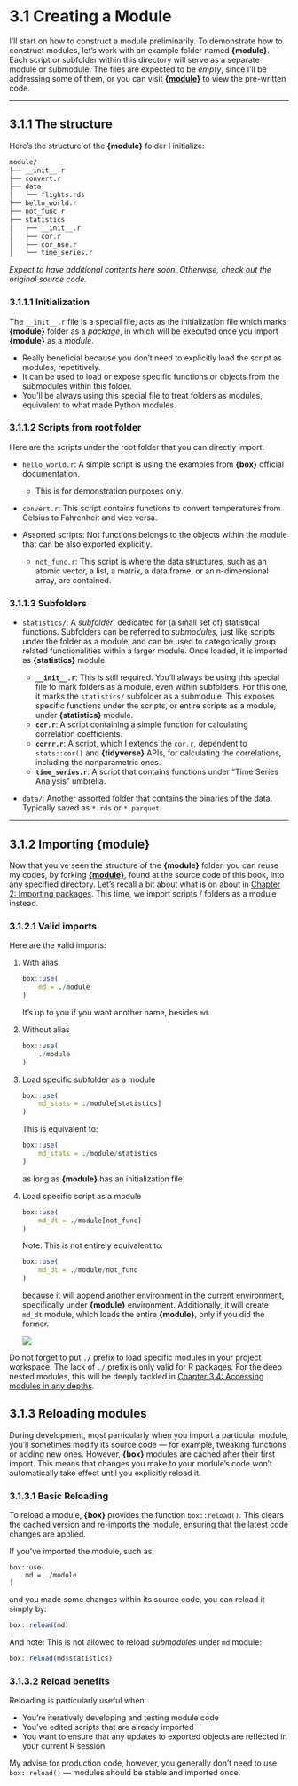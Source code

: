 # 3.1 Creating a Module

I'll start on how to construct a module preliminarily. To demonstrate how to construct modules, let’s work with an example folder named **{module}**. Each script or subfolder within this directory will serve as a separate module or submodule. The files are expected to be *empty*, since I'll be addressing some of them, or you can visit [**{module}**](https://github.com/kisha126/modules-in-r/module) to view the pre-written code.

---

## 3.1.1 The structure

Here's the structure of the **{module}** folder I initialize:

``` bash
module/
├── __init__.r
├── convert.r
├── data
│   └── flights.rds
├── hello_world.r
├── not_func.r
├── statistics
│   ├── __init__.r
│   ├── cor.r
│   ├── cor_nse.r
│   └── time_series.r
```

*Expect to have additional contents here soon. Otherwise, check out the original source code. *

### 3.1.1.1 Initialization

The `__init__.r` file is a special file, acts as the initialization file which marks **{module}** folder as a *package*, in which will be executed once you import **{module}** as a *module*. 

-   Really beneficial because you don't need to explicitly load the script as modules, repetitively. 
-   It can be used to load or expose specific functions or objects from the submodules within this folder.
-   You'll be always using this special file to treat folders as modules, equivalent to what made Python modules. 

### 3.1.1.2 Scripts from root folder

Here are the scripts under the root folder that you can directly import:

-   `hello_world.r`: A simple script is using the examples from **{box}** official documentation. 

    -   This is for demonstration purposes only.

-   `convert.r`: This script contains functions to convert temperatures from Celsius to Fahrenheit and vice versa.
-   Assorted scripts: Not functions belongs to the objects within the module that can be also exported explicitly. 
    
    -   `not_func.r`: This script is where the data structures, such as an atomic vector, a list, a matrix, a data frame, or an n-dimensional array, are contained. 

### 3.1.1.3 Subfolders

-   `statistics/`: A *subfolder*, dedicated for (a small set of) statistical functions. Subfolders can be referred to *submodules*, just like scripts under the folder as a module, and can be used to categorically group related functionalities within a larger module. Once loaded, it is imported as **{statistics}** module. 

    -   **`__init__.r`**: This is still required. You'll always be using this special file to mark folders as a module, even within subfolders. For this one, it marks the `statistics/` subfolder as a submodule. This exposes specific functions under the scripts, or entire scripts as a module, under **{statistics}** module.
    -   **`cor.r`**: A script containing a simple function for calculating correlation coefficients.
    -   **`corrr.r`**: A script, which I extends the `cor.r`, dependent to `stats::cor()` and **{tidyverse}** APIs, for calculating the correlations, including the nonparametric ones. 
    -   **`time_series.r`**: A script that contains functions under "Time Series Analysis" umbrella. 

-   `data/`: Another assorted folder that contains the binaries of the data. Typically saved as `*.rds` or `*.parquet`. 

---

## 3.1.2 Importing **{module}**

Now that you’ve seen the structure of the **{module}** folder, you can reuse my codes, by forking [**{module}**](https://github.com/kisha126/modules-in-r/module), found at the source code of this book, into any specified directory. Let's recall a bit about what is on about in [Chapter 2: Importing packages](2.1-loading-pkg.qmd). This time, we import scripts / folders as a module instead. 

### 3.1.2.1 Valid imports

Here are the valid imports: 

1.  With alias

    ``` r
    box::use(
        md = ./module
    )
    ```
    
    It's up to you if you want another name, besides `md`. 
    
2.  Without alias

    ``` r
    box::use(
        ./module
    )
    ```

3.  Load specific subfolder as a module

    ``` r
    box::use(
        md_stats = ./module[statistics]
    )
    ```
    
    This is equivalent to: 

    ``` r
    box::use(
        md_stats = ./module/statistics
    )
    ```
    
    as long as **{module}** has an initialization file. 

4.  Load specific script as a module

    ``` r
    box::use(
        md_dt = ./module[not_func]
    )
    ```
    
    Note: This is not entirely equivalent to: 

    ``` r
    box::use(
        md_dt = ./module/not_func
    )
    ```
    
    because it will append another environment in the current environment, specifically under **{module}** environment. Additionally, it will create `md_dt` module, which loads the entire **{module}**, only if you did the former.  
    
    ![](Images/img-c3.1.2.jpg)

::: callout-note
Do not forget to put `./` prefix to load specific modules in your project workspace. The lack of `./` prefix is only valid for R packages. For the deep nested modules, this will be deeply tackled in [Chapter 3.4: Accessing modules in any depths](3.4-nested_mod.qmd). 
:::

## 3.1.3 Reloading modules

During development, most particularly when you import a particular module, you’ll sometimes modify its source code — for example, tweaking functions or adding new ones. However, **{box}** modules are cached after their first import. This means that changes you make to your module’s code won’t automatically take effect until you explicitly reload it.

### 3.1.3.1 Basic Reloading

To reload a module, **{box}** provides the function `box::reload()`. This clears the cached version and re-imports the module, ensuring that the latest code changes are applied.

If you’ve imported the module, such as:

```
box::use(
    md = ./module
)
```

and you made some changes within its source code, you can reload it simply by:

``` r
box::reload(md)
```

And note: This is not allowed to reload *submodules* under `md` module:

``` r
box::reload(md$statistics)
```

### 3.1.3.2 Reload benefits

Reloading is particularly useful when:

-   You’re iteratively developing and testing module code
-   You’ve edited scripts that are already imported
-   You want to ensure that any updates to exported objects are reflected in your current R session

My advise for production code, however, you generally don’t need to use `box::reload()` — modules should be stable and imported once.
